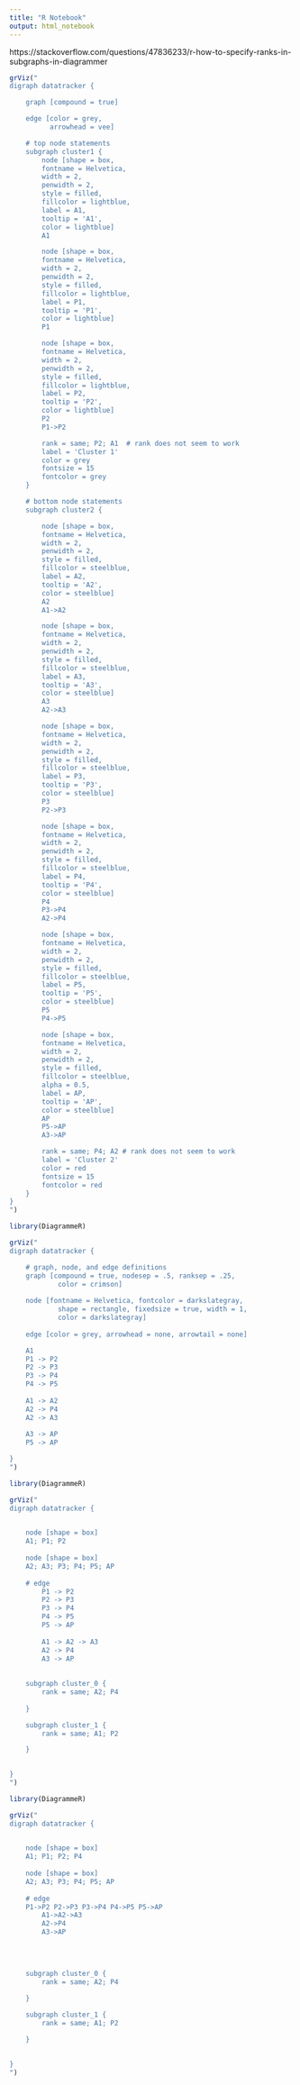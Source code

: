 ```yaml
---
title: "R Notebook"
output: html_notebook
---
```


https://stackoverflow.com/questions/47836233/r-how-to-specify-ranks-in-subgraphs-in-diagrammer



```r
grViz("
digraph datatracker {

    graph [compound = true]

    edge [color = grey,
          arrowhead = vee]

    # top node statements
    subgraph cluster1 {
        node [shape = box,
        fontname = Helvetica,
        width = 2, 
        penwidth = 2,
        style = filled,
        fillcolor = lightblue,
        label = A1,
        tooltip = 'A1',
        color = lightblue]
        A1

        node [shape = box,
        fontname = Helvetica,
        width = 2, 
        penwidth = 2,
        style = filled,
        fillcolor = lightblue,
        label = P1,
        tooltip = 'P1',
        color = lightblue]
        P1

        node [shape = box,
        fontname = Helvetica,
        width = 2, 
        penwidth = 2,
        style = filled,
        fillcolor = lightblue,
        label = P2,
        tooltip = 'P2',
        color = lightblue]
        P2
        P1->P2

        rank = same; P2; A1  # rank does not seem to work
        label = 'Cluster 1'
        color = grey
        fontsize = 15
        fontcolor = grey
    }

    # bottom node statements
    subgraph cluster2 {

        node [shape = box,
        fontname = Helvetica,
        width = 2,
        penwidth = 2,
        style = filled,
        fillcolor = steelblue,
        label = A2,
        tooltip = 'A2',
        color = steelblue]
        A2
        A1->A2

        node [shape = box,
        fontname = Helvetica,
        width = 2,
        penwidth = 2,
        style = filled,
        fillcolor = steelblue,
        label = A3,
        tooltip = 'A3',
        color = steelblue]
        A3
        A2->A3

        node [shape = box,
        fontname = Helvetica,
        width = 2,
        penwidth = 2,
        style = filled,
        fillcolor = steelblue,
        label = P3,
        tooltip = 'P3',
        color = steelblue]
        P3
        P2->P3

        node [shape = box,
        fontname = Helvetica,
        width = 2,
        penwidth = 2,
        style = filled,
        fillcolor = steelblue,
        label = P4,
        tooltip = 'P4',
        color = steelblue]
        P4
        P3->P4
        A2->P4

        node [shape = box,
        fontname = Helvetica,
        width = 2,
        penwidth = 2,
        style = filled,
        fillcolor = steelblue,
        label = P5,
        tooltip = 'P5',
        color = steelblue]
        P5
        P4->P5

        node [shape = box,
        fontname = Helvetica,
        width = 2,
        penwidth = 2,
        style = filled,
        fillcolor = steelblue,
        alpha = 0.5,
        label = AP,
        tooltip = 'AP',
        color = steelblue]
        AP
        P5->AP
        A3->AP

        rank = same; P4; A2 # rank does not seem to work
        label = 'Cluster 2'
        color = red
        fontsize = 15
        fontcolor = red 
    }
}
")
```

```r
library(DiagrammeR)

grViz("
digraph datatracker {

    # graph, node, and edge definitions
    graph [compound = true, nodesep = .5, ranksep = .25, 
            color = crimson]
    
    node [fontname = Helvetica, fontcolor = darkslategray, 
            shape = rectangle, fixedsize = true, width = 1, 
            color = darkslategray]
    
    edge [color = grey, arrowhead = none, arrowtail = none]

    A1
    P1 -> P2
    P2 -> P3
    P3 -> P4
    P4 -> P5
    
    A1 -> A2
    A2 -> P4
    A2 -> A3
    
    A3 -> AP
    P5 -> AP

}
")
```


```r
library(DiagrammeR)

grViz("
digraph datatracker {

    
    node [shape = box]
    A1; P1; P2
    
    node [shape = box]
    A2; A3; P3; P4; P5; AP
    
    # edge
        P1 -> P2
        P2 -> P3
        P3 -> P4
        P4 -> P5 
        P5 -> AP
        
        A1 -> A2 -> A3
        A2 -> P4
        A3 -> AP
    
    
    subgraph cluster_0 {
        rank = same; A2; P4
        
    }

    subgraph cluster_1 {
        rank = same; A1; P2

    }
    

}
")
```

```r
library(DiagrammeR)

grViz("
digraph datatracker {

    
    node [shape = box]
    A1; P1; P2; P4
    
    node [shape = box]
    A2; A3; P3; P4; P5; AP
    
    # edge
    P1->P2 P2->P3 P3->P4 P4->P5 P5->AP
        A1->A2->A3
        A2->P4
        A3->AP
        

    
    
    subgraph cluster_0 {
        rank = same; A2; P4
        
    }

    subgraph cluster_1 {
        rank = same; A1; P2

    }
    

}
")
```